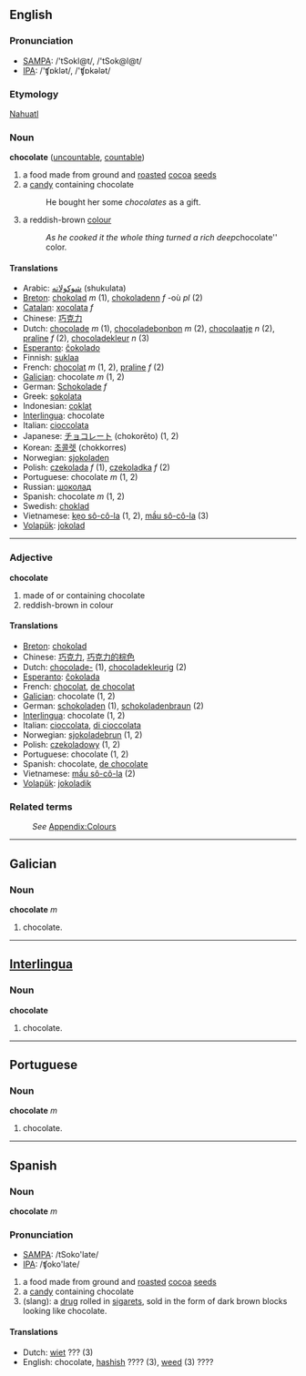 ==English==
===Pronunciation===
*[[w:SAMPA|SAMPA]]: /'tSokl@t/, /'tSok@l@t/
*[[w:IPA|IPA]]: /'ʧɒklət/, /'ʧɒkələt/

===Etymology===

[[Nahuatl]]

=== Noun ===
'''chocolate''' ([[uncountable]], [[countable]])

#a food made from ground and [[roast]]ed [[cocoa]] [[seed]]s
#a [[candy]] containing chocolate
#:He bought her some ''chocolates'' as a gift.
#a reddish-brown [[color|colour]]
#:''As he cooked it the whole thing turned a rich deep ''chocolate'' color.

==== Translations ====
*Arabic: [[شوكولاته]] (shukulata)
*[[Breton]]: [[chokolad]] ''m'' (1), [[chokoladenn]] ''f'' -où ''pl'' (2)
*[[Catalan]]: [[xocolata]] ''f''
*Chinese: [[巧克力]]
*Dutch: [[chocolade]] ''m'' (1), [[chocoladebonbon]] ''m'' (2), [[chocolaatje]] ''n'' (2), [[praline]] ''f'' (2), [[chocoladekleur]] ''n'' (3) 
*[[Esperanto]]: [[ĉokolado]]
*Finnish: [[suklaa]]
*French: [[chocolat]] ''m'' (1, 2), [[praline]] ''f'' (2)
*[[Galician]]: chocolate ''m'' (1, 2)
*German: [[Schokolade]] ''f''
*Greek: [[sokolata]]
*Indonesian: [[coklat]]
*[[Interlingua]]: chocolate
*Italian: [[cioccolata]]
*Japanese: [[チョコレート]] (chokorēto) (1, 2)
*Korean: [[초콜렛]] (chokkorres)
*Norwegian: [[sjokoladen]]
*Polish: [[czekolada]] ''f'' (1), [[czekoladka]] ''f'' (2)
*Portuguese: chocolate ''m'' (1, 2)
*Russian: [[шоколад]]
*Spanish: chocolate ''m'' (1, 2)
*Swedish: [[choklad]]
*Vietnamese: [[kẹo sô-cô-la]] (1, 2), [[mầu sô-cô-la]] (3)
*[[Volapük]]: [[jokolad]]

----

=== Adjective ===
'''chocolate'''

#made of or containing chocolate
#reddish-brown in colour

==== Translations ====
*[[Breton]]: [[chokolad]]
*Chinese: [[巧克力]], [[巧克力的棕色]]
*Dutch: [[chocolade-]] (1), [[chocoladekleurig]] (2) 
*[[Esperanto]]: [[ĉokolada]]
*French: [[chocolat]], [[de chocolat]]
*[[Galician]]: chocolate (1, 2)
*German: [[schokoladen]] (1), [[schokoladenbraun]] (2)
*[[Interlingua]]: chocolate (1, 2)
*Italian: [[cioccolata]], [[di cioccolata]]
*Norwegian: [[sjokoladebrun]] (1, 2)
*Polish: [[czekoladowy]] (1, 2)
*Portuguese: chocolate (1, 2)
*Spanish: chocolate, [[de chocolate]]
*Vietnamese: [[mầu sô-cô-la]] (2)
*[[Volapük]]: [[jokoladik]]

=== Related terms ===
:''See'' [[Wiktionary_Appendix:Colours|Appendix:Colours]]

----
==Galician==
===Noun===
'''chocolate''' ''m''

#chocolate.

----
==[[Interlingua]]==
===Noun===
'''chocolate'''

#chocolate.

----
==Portuguese==
===Noun===
'''chocolate''' ''m''

#chocolate.

----
==Spanish==
===Noun===
'''chocolate''' ''m''

===Pronunciation===
*[[w:SAMPA|SAMPA]]: /tSoko'late/
*[[w:IPA|IPA]]: /ʧoko'late/

#a food made from ground and [[roast]]ed [[cocoa]] [[seed]]s
#a [[candy]] containing chocolate
#(slang): a [[drug]] rolled in [[sigaret]]s, sold in the form of dark brown blocks looking like chocolate.

====Translations====
*Dutch: [[wiet]] ??? (3)
*English: chocolate, [[hashish]] ???? (3), [[weed]] (3) ????